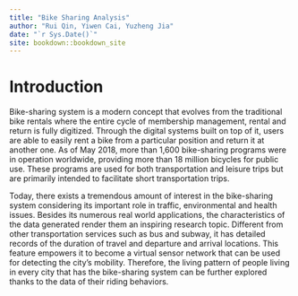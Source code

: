 ```yaml
--- 
title: "Bike Sharing Analysis"
author: "Rui Qin, Yiwen Cai, Yuzheng Jia"
date: "`r Sys.Date()`"
site: bookdown::bookdown_site
---
```


# Introduction

Bike-sharing system is a modern concept that evolves from the traditional bike rentals where the entire cycle of membership management, rental and return is fully digitized. Through the digital systems built on top of it, users are able to easily rent a bike from a particular position and return 
it at another one. As of May 2018, more than 1,600 bike-sharing programs were in operation worldwide, providing more than 18 million bicycles for public use. These programs are used for both transportation and leisure trips but are primarily intended to facilitate short transportation trips. 

Today, there exists a tremendous amount of interest in the bike-sharing system considering its important role in traffic, environmental and health issues. Besides its numerous real world applications, the characteristics of the data generated render them an inspiring research topic. Different from other transportation services such as bus and subway, it has detailed records of the duration of travel and departure and arrival locations. This feature empowers it to become a virtual sensor network that can be used for detecting the city's mobility. Therefore, the living pattern of people living in every city that has the bike-sharing system can be further explored thanks to the data of their riding behaviors.
